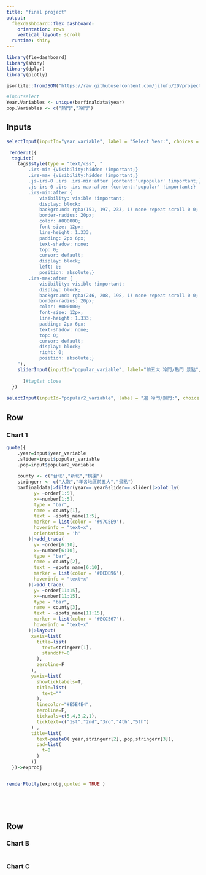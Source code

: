 ```yaml
---
title: "final project"
output: 
  flexdashboard::flex_dashboard:
    orientation: rows
    vertical_layout: scroll
  runtime: shiny
---
```


```r
library(flexdashboard)
library(shiny)
library(dplyr)
library(plotly)
```

```r
jsonlite::fromJSON("https://raw.githubusercontent.com/jilufu/IDVproject/master/barfinaldata.json")->barfinaldata

#inputselect
Year.Variables <- unique(barfinaldata$year)
pop.Variables <- c("熱門","冷門")

```

Inputs {.sidebar data-width=200}
-----------------------------------------------------------------------

```r

selectInput(inputId="year_variable", label = "Select Year:", choices = Year.Variables, selected = Year.Variables[1])

 renderUI({
  tagList(
    tags$style(type = "text/css", "
        .irs-min {visibility:hidden !important;}
        .irs-max {visibility:hidden !important;}
        .js-irs-0 .irs .irs-min:after {content:'unpopular' !important;}
        .js-irs-0 .irs .irs-max:after {content:'popular' !important;}
        .irs-min:after {
            visibility: visible !important;
            display: block;
            background: rgba(151, 197, 233, 1) none repeat scroll 0 0;
            border-radius: 20px;
            color: #000000;
            font-size: 12px;
            line-height: 1.333;
            padding: 2px 6px;
            text-shadow: none;
            top: 0;
            cursor: default;
            display: block;
            left: 0;
            position: absolute;}
        .irs-max:after {
            visibility: visible !important;
            display: block;
            background: rgba(246, 208, 198, 1) none repeat scroll 0 0;
            border-radius: 20px;
            color: #000000;
            font-size: 12px;
            line-height: 1.333;
            padding: 2px 6px;
            text-shadow: none;
            top: 0;
            cursor: default;
            display: block;
            right: 0;
            position: absolute;}
    "),
    sliderInput(inputId="popular_variable", label="前五大 冷門/熱門 景點", min=0, max=1, value=1, step = 1,ticks=F)
  
      )#taglst close
  })
 
selectInput(inputId="popular2_variable", label = "選 冷門/熱門:", choices = pop.Variables, selected = pop.Variables[1])
```




Row {data-height=500}
-----------------------------------------------------------------------

### Chart 1

```r


quote({
    .year=input$year_variable
    .slider=input$popular_variable
    .pop=input$popular2_variable
  
    county <- c("台北","新北","桃園")
    stringerr <- c("人數","年各地區前五大","景點")
    barfinaldata|>filter(year==.year&slider==.slider)|>plot_ly(
          y= ~order[1:5],
          x=~number[1:5],
          type = "bar",
          name = county[1],
          text = ~spots_name[1:5],
          marker = list(color = '#97C5E9'),
          hoverinfo = "text+x",
          orientation = 'h'
        )|>add_trace(
          y= ~order[6:10],
          x=~number[6:10],
          type = "bar",
          name = county[2],
          text = ~spots_name[6:10],
          marker = list(color = '#BCDB96'),
          hoverinfo = "text+x"
        )|>add_trace(
          y= ~order[11:15],
          x=~number[11:15],
          type = "bar",
          name = county[3],
          text = ~spots_name[11:15],
          marker = list(color = '#ECC567'),
          hoverinfo = "text+x"
        )|>layout(
         xaxis=list(
           title=list(
             text=stringerr[1],
             standoff=0
           ),
           zeroline=F
         ),
         yaxis=list(
           showticklabels=T,
           title=list(
             text=""
           ),
           linecolor="#E5E4E4",
           zeroline=F,
           tickvals=c(5,4,3,2,1),
           ticktext=c("1st","2nd","3rd","4th","5th")
         ) ,
         title=list(
           text=paste0(.year,stringerr[2],.pop,stringerr[3]),
           pad=list(
             t=0
           )
         ))
  })->exprobj


renderPlotly(exprobj,quoted = TRUE )
  
   
   
   
```

Row {data-height=500}
-----------------------------------------------------------------------

### Chart B
```r

```


### Chart C

```r

```

